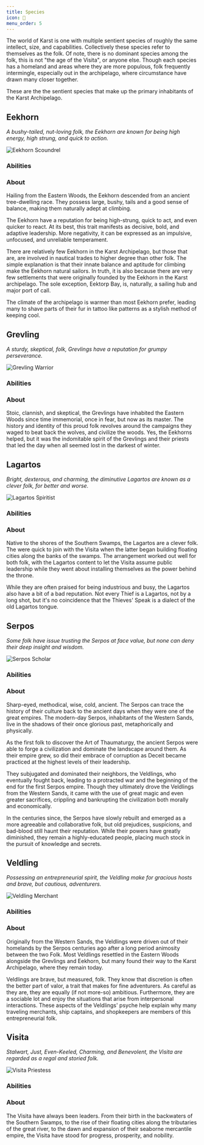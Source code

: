```yaml
---
title: Species
icon: 🦎
menu_order: 5
---
```



The world of Karst is one with multiple sentient species of roughly the same intellect, size, and capabilities. Collectively these species refer to themselves as the folk. Of note, there is no dominant species among the folk, this is not "the age of the Visita", or anyone else. Though each species has a homeland and areas where they are more populous, folk frequently intermingle, especially out in the archipelago, where circumstance have drawn many closer together.

These are the the sentient species that make up the primary inhabitants of the Karst Archipelago.

## Eekhorn

_A bushy-tailed, nut-loving folk, the Eekhorn are known for being high energy, high strung, and quick to action._

![Eekhorn Scoundrel](../../images/eekhorn.png)

### Abilities

<SpeciesAbilityDisplay species="Eekhorn" />

### About

Hailing from the Eastern Woods, the Eekhorn descended from an ancient tree-dwelling race. They possess large, bushy, tails and a good sense of balance, making them naturally adept at climbing.

The Eekhorn have a reputation for being high-strung, quick to act, and even quicker to react. At its best, this trait manifests as decisive, bold, and adaptive leadership. More negativity, it can be expressed as an impulsive, unfocused, and unreliable temperament.

There are relatively few Eekhorn in the Karst Archipelago, but those that are, are involved in nautical trades to higher degree than other folk. The simple explanation is that their innate balance and aptitude for climbing make the Eekhorn natural sailors. In truth, it is also because there are very few settlements that were originally founded by the Eekhorn in the Karst archipelago. The sole exception, Eektorp Bay, is, naturally, a sailing hub and major port of call.

The climate of the archipelago is warmer than most Eekhorn prefer, leading many to shave parts of their fur in tattoo like patterns as a stylish method of keeping cool.

## Grevling

_A sturdy, skeptical, folk, Grevlings have a reputation for grumpy perseverance._

![Grevling Warrior](../../images/grevling.png)

### Abilities

<SpeciesAbilityDisplay species="Grevling" />

### About

Stoic, clannish, and skeptical, the Grevlings have inhabited the Eastern Woods since time immemorial, once in fear, but now as its master. The history and identity of this proud folk revolves around the campaigns they waged to beat back the wolves, and civilize the woods. Yes, the Eekhorns helped, but it was the indomitable spirit of the Grevlings and their priests that led the day when all seemed lost in the darkest of winter.

## Lagartos

_Bright, dexterous, and charming, the diminutive Lagartos are known as a clever folk, for better and worse._

![Lagartos Spiritist](../../images/lagartos.png)

### Abilities

<SpeciesAbilityDisplay species="Lagartos" />

### About

Native to the shores of the Southern Swamps, the Lagartos are a clever folk. The were quick to join with the Visita when the latter began building floating cities along the banks of the swamps. The arrangement worked out well for both folk, with the Lagartos content to let the Visita assume public leadership while they went about installing themselves as the power behind the throne.

While they are often praised for being industrious and busy, the Lagartos also have a bit of a bad reputation. Not every Thief is a Lagartos, not by a long shot, but it's no coincidence that the Thieves' Speak is a dialect of the old Lagartos tongue.

## Serpos

_Some folk have issue trusting the Serpos at face value, but none can deny their deep insight and wisdom._

![Serpos Scholar](../../images/serpos.png)

### Abilities

<SpeciesAbilityDisplay species="Serpos" />

### About

Sharp-eyed, methodical, wise, cold, ancient. The Serpos can trace the history of their culture back to the ancient days when they were one of the great empires. The modern-day Serpos, inhabitants of the Western Sands, live in the shadows of their once glorious past, metaphorically and physically.

As the first folk to discover the Art of Thaumaturgy, the ancient Serpos were able to forge a civilization and dominate the landscape around them. As their empire grew, so did their embrace of corruption as Deceit became practiced at the highest levels of their leadership.

They subjugated and dominated their neighbors, the Veldlings, who eventually fought back, leading to a protracted war and the beginning of the end for the first Serpos empire. Though they ultimately drove the Veldlings from the Western Sands, it came with the use of great magic and even greater sacrifices, crippling and bankrupting the civilization both morally and economically.

In the centuries since, the Serpos have slowly rebuilt and emerged as a more agreeable and collaborative folk, but old prejudices, suspicions, and bad-blood still haunt their reputation. While their powers have greatly diminished, they remain a highly-educated people, placing much stock in the pursuit of knowledge and secrets.

## Veldling

_Possessing an entrepreneurial spirit, the Veldling make for gracious hosts and brave, but cautious, adventurers._

![Veldling Merchant](../../images/veldling.png)

### Abilities

<SpeciesAbilityDisplay species="Veldling" />

### About

Originally from the Western Sands, the Veldlings were driven out of their homelands by the Serpos centuries ago after a long period animosity between the two Folk. Most Veldlings resettled in the Eastern Woods alongside the Grevlings and Eekhorn, but many found their way to the Karst Archipelago, where they remain today.

Veldlings are brave, but measured, folk. They know that discretion is often the better part of valor, a trait that makes for fine adventurers. As careful as they are, they are equally (if not more-so) ambitious. Furthermore, they are a sociable lot and enjoy the situations that arise from interpersonal interactions. These aspects of the Veldlings' psyche help explain why many traveling merchants, ship captains, and shopkeepers are members of this entrepreneurial folk.

## Visita

_Stalwart, Just, Even-Keeled, Charming, and Benevolent, the Visita are regarded as a regal and storied folk._

![Visita Priestess](../../images/visita.png)

### Abilities

<SpeciesAbilityDisplay species="Visita" />

### About

The Visita have always been leaders. From their birth in the backwaters of the Southern Swamps, to the rise of their floating cities along the tributaries of the great river, to the dawn and expansion of their seaborne mercantile empire, the Visita have stood for progress, prosperity, and nobility.
